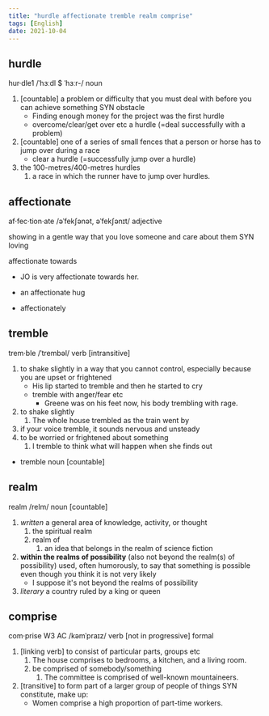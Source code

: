 ```yaml
---
title: "hurdle affectionate tremble realm comprise"
tags: [English]
date: 2021-10-04
---
```


## hurdle

hur·dle1 /ˈhɜːdl $ ˈhɜːr-/ noun

1. [countable] a problem or difficulty that you must deal with before you can
   achieve something SYN obstacle
   - Finding enough money for the project was the first hurdle
   - overcome/clear/get over etc a hurdle (=deal successfully with a problem)
2. [countable] one of a series of small fences that a person or horse has to
   jump over during a race
   - clear a hurdle (=successfully jump over a hurdle)
3. the 100-metres/400-metres hurdles
   1. a race in which the runner have to jump over hurdles.

## affectionate

af·fec·tion·ate /əˈfekʃənət, əˈfekʃənɪt/ adjective

showing in a gentle way that you love someone and care about them SYN loving

affectionate towards

- JO is very affectionate towards her.

- an affectionate hug

- affectionately

## tremble

trem·ble /ˈtrembəl/ verb [intransitive]

1. to shake slightly in a way that you cannot control, especially because you
   are upset or frightened
   - His lip started to tremble and then he started to cry
   - tremble with anger/fear etc
     - Greene was on his feet now, his body trembling with rage.
2. to shake slightly
   1. The whole house trembled as the train went by
3. if your voice tremble, it sounds nervous and unsteady
4. to be worried or frightened about something
   1. I tremble to think what will happen when she finds out

- tremble noun [countable]

## realm

realm /relm/ noun [countable]

1. *written* a general area of knowledge, activity, or thought
   1. the spiritual realm
   2. realm of
      1. an idea that belongs in the realm of science fiction
2. **within the realms of possibility** (also not beyond the realm(s) of
   possibility) used, often humorously, to say that something is possible even
   though you think it is not very likely
   - I suppose it's not beyond the realms of possibility
3. *literary* a country ruled by a king or queen

## comprise

com·prise W3 AC /kəmˈpraɪz/ verb [not in progressive] formal

1. [linking verb] to consist of particular parts, groups etc
   1. The house comprises to bedrooms, a kitchen, and a living room.
   2. be comprised of somebody/something
      1. The committee is comprised of well-known mountaineers.
2. [transitive] to form part of a larger group of people of things SYN
   constitute, make up:
   - Women comprise a high proportion of part-time workers.